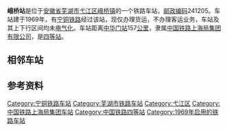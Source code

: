 {{noteTA
|1=zh-cn:始发车次; zh-hk:列車班次;
|2=zh-cn:车次; zh-hk:班次;
}}
{{Infobox China railway station
|车站名称 = 峨桥站
|图片 = 
|图片介绍 = 
|其他名称 = 
|车站拼音 = Eqiao
|英文名称 = Eqiao Railway Station
|车站代码 = 30962<ref>{{cite book|title=中华人民共和国铁路车站代码（GB/T 10302-2010）|publisher=中国标准出版社|year=2010|isbn=155066140495|ignore-isbn-error=true|pages=9}}</ref>
|电报码 = EQH<ref>{{cite book|author=铁道部电子计算技术中心, 铁道部运输局|title=铁路车站站名代码表：TMIS使用|publisher=中国铁道出版社|location=北京|year=1998|isbn=9787113030995|pages=61}}</ref><ref>{{cite book|author=[[中华人民共和国铁道部|中华人民共和国铁道部]]|title=铁路电报站名略号（2012）|publisher=中国铁道出版社|location=北京|year=2012|unified=15113·3468|pages=31}}</ref>
|拼音码 = EQI
|车站位置 = [[安徽省|安徽省]][[芜湖市|芜湖市]][[弋江区|弋江区]][[峨桥镇|峨桥镇]]
|坐标 = {{coord|31.173491|118.266793|display=inline,title}}
|归属 = [[中国铁路上海局集团有限公司|中国铁路上海局集团有限公司]]
|线路 = [[宁铜铁路|宁铜铁路]]
|车站等级 = [[四等站_(中铁)|四等站]]
}}
'''峨桥站'''是位于[[安徽省|安徽省]][[芜湖市|芜湖市]][[弋江区|弋江区]][[峨桥镇|峨桥镇]]的一个铁路车站，[[邮政编码|邮政编码]]241205。车站建于1969年，有[[宁铜铁路|宁铜铁路]]经过该站，现仅办理货运，不办理客运业务，车站及其上下行区间均未[[电气化|电气化]]。车站距离[[中华门站_(中国铁路)|中华门站]]157[[公里|公里]]，隶属[[中国铁路上海局集团有限公司|中国铁路上海局集团有限公司]]，是[[四等站_(中铁)|四等站]]。

== 相邻车站 ==
{{start rail box|[[File:China_Railways.svg|16px]] [[中国铁路|中国铁路]]}}
{{s-inop|[[八里湾站|八里湾站]]<br /><s>''[[石硊镇站|石硊镇站]]''</s>(已撤销)|{{站|南京}}方向}}
{{s-line|[[宁铜铁路|宁铜铁路]]<br />峨桥站}}
{{s-inop|[[繁昌站|繁昌站]]|{{站|铜陵西}}方向}}
{{end box}}

== 参考资料 ==
{{reflist}}

{{宁铜铁路}}
{{铁路车站小作品}}
{{安徽小作品}}

[[Category:宁铜铁路车站|Category:宁铜铁路车站]]
[[Category:芜湖市铁路车站|Category:芜湖市铁路车站]]
[[Category:弋江区|Category:弋江区]]
[[Category:中国铁路上海局集团车站|Category:中国铁路上海局集团车站]]
[[Category:中国铁路四等站|Category:中国铁路四等站]]
[[Category:1969年启用的铁路车站|Category:1969年启用的铁路车站]]